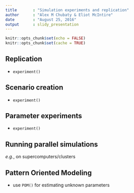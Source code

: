 ```yaml
---
title       : "Simulation experiments and replication"
author      : "Alex M Chubaty & Eliot McIntire"
date        : "August 25, 2016"
output      : slidy_presentation
---
```


```r
knitr::opts_chunk$set(echo = FALSE)
knitr::opts_chunk$set(cache = TRUE)
```

## Replication

- `experiment()`

## Scenario creation

- `experiment()`

## Parameter experiments

- `experiment()`

## Running parallel simulations
    
*e.g.*, on supercomputers/clusters

## Pattern Oriented Modeling

- use `POM()` for estimating unknown parameters
